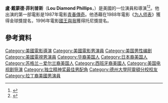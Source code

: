 {{Infobox person
|birth_name=Lou Diamond Upchurch
|image = LouDiamondPhillipsByPhilKonstantinPublicDomain.jpg
|caption = 
|birth_date = {{Birth date and age|1962|02|17}}
|birth_place = [[菲律賓|菲律賓]][[蘇比克灣美軍基地|蘇比克灣美軍基地]]<ref name="birth">[https://familysearch.org/pal:/MM9.3.1/TH-1971-25625-21684-41?cc=1852584&wc=S43W-L2Q:173630801,167167502,167170402,173946701 Lou Diamond Upchurch's Birth Certificate]</ref>
|occupation = [[演員|演員]]，[[導演|導演]]
|years_active = 1984–現在
|spouse = [[Julie_Cypher|Julie Cypher]] (1987–1990)<br />Kelly Phillips (1994–2007)<br />Yvonne Marie Boismier (2007–現在)
}}
'''盧·戴蒙德·菲利普斯'''（'''Lou Diamond Phillips'''，{{bd|1962年|2月17日}}）是美國的一位演員和導演<ref>{{Cite web |url=http://movies.nytimes.com/person/106383/Lou-Diamond-Phillips |title=''The New York Times'' |access-date=2016-03-22 |archive-date=2013-09-19 |archive-url=https://web.archive.org/web/20130919092318/http://movies.nytimes.com/person/106383/Lou-Diamond-Phillips |dead-url=no }}</ref><ref>{{Cite web |url=http://articles.latimes.com/2012/jul/22/entertainment/la-et-st-lou-diamond-phillips-20120722 |title=Los Angeles Times |access-date=2016-03-22 |archive-date=2016-03-07 |archive-url=https://web.archive.org/web/20160307095544/http://articles.latimes.com/2012/jul/22/entertainment/la-et-st-lou-diamond-phillips-20120722 |dead-url=no }}</ref>。他出演的第一部電影是1987年電影[[青春傳奇|青春傳奇]]。他憑藉在1988年電影《[[为人师表_(电影)|为人师表]]》獲得金球獎提名，1996年電影[[國王與我|國王與我]]獲得托尼獎提名。
==參考資料==
{{Reflist}}
{{獨立精神獎最佳男配角}}
{{DEFAULTSORT: Phillips, Lou}}
[[Category:美國電影導演|Category:美國電影導演]]
[[Category:美國電影男演員|Category:美國電影男演員]]
[[Category:美国男性编剧|Category:美国男性编剧]]
[[Category:美國電視男演員|Category:美國電視男演員]]
[[Category:华裔美国人|Category:华裔美国人]]
[[Category:日本裔美国人|Category:日本裔美国人]]
[[Category:苏格兰－爱尔兰裔美国人|Category:苏格兰－爱尔兰裔美国人]]
[[Category:西班牙裔美國人|Category:西班牙裔美國人]]
[[Category:美国电视剧导演|Category:美国电视剧导演]]
[[Category:独立精神奖最佳男配角|Category:独立精神奖最佳男配角]]
[[Category:德州大學阿靈頓分校校友|Category:德州大學阿靈頓分校校友]]
[[Category:拉丁裔美國男演員|Category:拉丁裔美國男演員]]